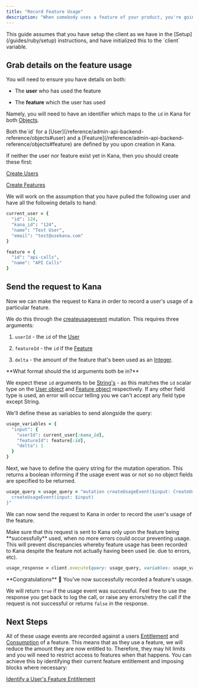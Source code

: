 ```yaml
---
title: "Record Feature Usage"
description: "When somebody uses a feature of your product, you're going to need to record this usage so that Kana can understand what and how much of a feature that a user has used."
---
```


<Note>
This guide assumes that you have setup the client as we have in the [Setup](/guides/ruby/setup) instructions, and have initialized this to the `client` variable.

</Note>

## Grab details on the feature usage

You will need to ensure you have details on both:

- The **user** who has used the feature

- The **feature** which the user has used

Namely, you will need to have an identifier which maps to the `id` in Kana for both [Objects](/reference/admin-api-backend-reference/objects).

<Note>
Both the`id` for a [User](/reference/admin-api-backend-reference/objects#user) and a [Feature](/reference/admin-api-backend-reference/objects#feature) are defined by you upon creation in Kana.

</Note>

If neither the user nor feature exist yet in Kana, then you should create these first:

[Create Users](/guides/ruby/importing-and-creating/create-users)

[Create Features](/guides/ruby/importing-and-creating/create-features)

We will work on the assumption that you have pulled the following user and have all the following details to hand:

```ruby Ruby
current_user = {
  "id": 124,
  "kana_id": "124",
  "name": "Test User",
  "email": "test@usekana.com"
}

feature = {
  "id": "api-calls",
  "name": "API Calls"
}
```

## Send the request to Kana

Now we can make the request to Kana in order to record a user's usage of a particular feature.

We do this through the [createusageevent](/reference/admin-api-backend-reference/mutations#createusageevent) mutation. This requires three arguments:

1. `userId` \- the `id` of the [User](/reference/admin-api-backend-reference/objects#user)

2. `featureId` \- the `id` if the [Feature](/reference/admin-api-backend-reference/objects#feature)

3. `delta` \- the amount of the feature that's been used as an [Integer](/reference/admin-api-backend-reference/scalars#int).

<Note>
**What format should the id arguments both be in?**

We expect these `id` arguments to be [String's](/reference/admin-api-backend-reference/scalars#string) \- as this matches the `id` scalar type on the [User object](/reference/admin-api-backend-reference/objects#user) and [Feature object](/reference/admin-api-backend-reference/objects#feature) respectively. If any other field type is used, an error will occur telling you we can't accept any field type except String.

</Note>

We'll define these as variables to send alongside the query:

```ruby Ruby
usage_variables = {
  "input": {
    "userId": current_user[:kana_id],
    "featureId": feature[:id],
    "delta": 1
  }
}
```

Next, we have to define the query string for the mutation operation. This returns a boolean informing if the usage event was or not so no object fields are specified to be returned.

```ruby Ruby
usage_query = usage_query = "mutation createUsageEvent($input: CreateUsageEventInput!) {
  createUsageEvent(input: $input)
}"
```

We can now send the request to Kana in order to record the user's usage of the feature.

<Note>
  Make sure that this request is sent to Kana only upon the feature being
  **successfully** used, when no more errors could occur preventing usage. This
  will prevent discrepancies whereby feature usage has been recorded to Kana
  despite the feature not actually having been used (ie. due to errors, etc).
</Note>

```ruby Ruby
usage_response = client.execute(query: usage_query, variables: usage_variables)
```

<Check>
**Congratulations** 🎉 You've now successfully recorded a feature's usage.

We will return `true` if the usage event was successful. Feel free to use the response you get back to log the call, or raise any errors/retry the call if the request is not successful or returns `false` in the response.

</Check>

## Next Steps

All of these usage events are recorded against a users [Entitlement](/reference/admin-api-backend-reference/objects#entitlement) and [Consumption](/reference/admin-api-backend-reference/objects#consumption) of a feature. This means that as they use a feature, we will reduce the amount they are now entitled to. Therefore, they may hit limits and you will need to restrict access to features when that happens. You can achieve this by identifying their current feature entitlement and imposing blocks where necessary:

[Identify a User's Feature Entitlement](/guides/ruby/integrating-kana/identify-a-users-feature-entitlement)

